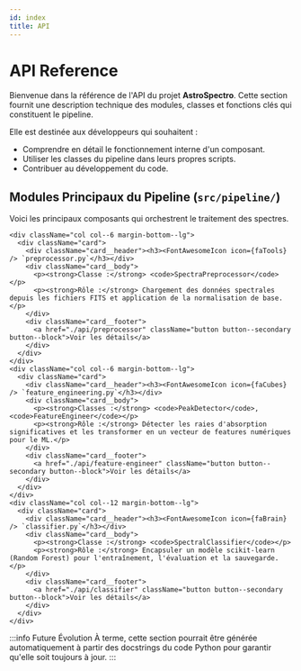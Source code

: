 ```yaml
---
id: index
title: API
---
```




# <FontAwesomeIcon icon={faFileCode} /> API Reference

Bienvenue dans la référence de l'API du projet **AstroSpectro**. Cette section fournit une description technique des modules, classes et fonctions clés qui constituent le pipeline.

Elle est destinée aux développeurs qui souhaitent :
-   Comprendre en détail le fonctionnement interne d'un composant.
-   Utiliser les classes du pipeline dans leurs propres scripts.
-   Contribuer au développement du code.

## Modules Principaux du Pipeline (`src/pipeline/`)

Voici les principaux composants qui orchestrent le traitement des spectres.

<div className="container" style={{padding: '0'}}>
  <div className="row">
    
    <div className="col col--6 margin-bottom--lg">
      <div className="card">
        <div className="card__header"><h3><FontAwesomeIcon icon={faTools} /> `preprocessor.py`</h3></div>
        <div className="card__body">
          <p><strong>Classe :</strong> <code>SpectraPreprocessor</code></p>
          <p><strong>Rôle :</strong> Chargement des données spectrales depuis les fichiers FITS et application de la normalisation de base.</p>
        </div>
        <div className="card__footer">
          <a href="./api/preprocessor" className="button button--secondary button--block">Voir les détails</a>
        </div>
      </div>
    </div>
    <div className="col col--6 margin-bottom--lg">
      <div className="card">
        <div className="card__header"><h3><FontAwesomeIcon icon={faCubes} /> `feature_engineering.py`</h3></div>
        <div className="card__body">
          <p><strong>Classes :</strong> <code>PeakDetector</code>, <code>FeatureEngineer</code></p>
          <p><strong>Rôle :</strong> Détecter les raies d'absorption significatives et les transformer en un vecteur de features numériques pour le ML.</p>
        </div>
        <div className="card__footer">
          <a href="./api/feature-engineer" className="button button--secondary button--block">Voir les détails</a>
        </div>
      </div>
    </div>
    <div className="col col--12 margin-bottom--lg">
      <div className="card">
        <div className="card__header"><h3><FontAwesomeIcon icon={faBrain} /> `classifier.py`</h3></div>
        <div className="card__body">
          <p><strong>Classe :</strong> <code>SpectralClassifier</code></p>
          <p><strong>Rôle :</strong> Encapsuler un modèle scikit-learn (Random Forest) pour l'entraînement, l'évaluation et la sauvegarde.</p>
        </div>
        <div className="card__footer">
          <a href="./api/classifier" className="button button--secondary button--block">Voir les détails</a>
        </div>
      </div>
    </div>
  </div>
</div>

:::info Future Évolution
À terme, cette section pourrait être générée automatiquement à partir des docstrings du code Python pour garantir qu'elle soit toujours à jour.
:::